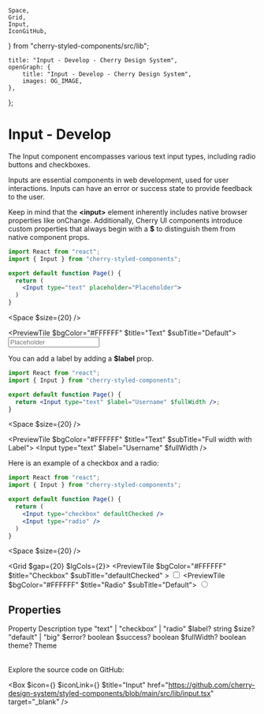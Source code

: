 	Space,
	Grid,
	Input,
	IconGitHub,
} from "cherry-styled-components/src/lib";

	title: "Input - Develop - Cherry Design System",
	openGraph: {
		title: "Input - Develop - Cherry Design System",
		images: OG_IMAGE,
	},
};

# Input - Develop

The Input component encompasses various text input types, including radio buttons and checkboxes.

Inputs are essential components in web development, used for user interactions. Inputs can have an error or success state to provide feedback to the user.

Keep in mind that the **\<input>** element inherently includes native browser properties like onChange. Additionally, Cherry UI components introduce custom properties that always begin with a **$** to distinguish them from native component props.

```jsx
import React from "react";
import { Input } from "cherry-styled-components";

export default function Page() {
  return (
    <Input type="text" placeholder="Placeholder">
  )
}
```

<Space $size={20} />

<PreviewTile $bgColor="#FFFFFF" $title="Text" $subTitle="Default">
	<Input type="text" placeholder="Placeholder" />
</PreviewTile>

You can add a label by adding a **$label** prop.

```jsx
import React from "react";
import { Input } from "cherry-styled-components";

export default function Page() {
  return <Input type="text" $label="Username" $fullWidth />;
}
```
<Space $size={20} />

<PreviewTile $bgColor="#FFFFFF" $title="Text" $subTitle="Full width with Label">
	<Input type="text" $label="Username" $fullWidth />
</PreviewTile>

Here is an example of a checkbox and a radio:

```jsx
import React from "react";
import { Input } from "cherry-styled-components";

export default function Page() {
  return (
    <Input type="checkbox" defaultChecked />
    <Input type="radio" />
  )
}
```

<Space $size={20} />

<Grid $gap={20} $lgCols={2}>
	<PreviewTile
		$bgColor="#FFFFFF"
		$title="Checkbox"
		$subTitle="defaultChecked"
	>
		<Input type="checkbox" defaultChecked />
	</PreviewTile>
	<PreviewTile $bgColor="#FFFFFF" $title="Radio" $subTitle="Default">
		<Input type="radio" />
	</PreviewTile>
</Grid>

## Properties

<Table>
	<TableRow>
		<TableHead>Property</TableHead>
		<TableHead>Description</TableHead>
	</TableRow>
	<TableRow>
		<TableData $code>type</TableData>
		<TableData>"text" | "checkbox" | "radio"</TableData>
	</TableRow>
	<TableRow>
		<TableData $code>$label?</TableData>
		<TableData>string</TableData>
	</TableRow>
	<TableRow>
		<TableData $code>$size?</TableData>
		<TableData>"default" | "big"</TableData>
	</TableRow>
	<TableRow>
		<TableData $code>$error?</TableData>
		<TableData>boolean</TableData>
	</TableRow>
	<TableRow>
		<TableData $code>$success?</TableData>
		<TableData>boolean</TableData>
	</TableRow>
	<TableRow>
		<TableData $code>$fullWidth?</TableData>
		<TableData>boolean</TableData>
	</TableRow>
	<TableRow>
		<TableData $code>theme?</TableData>
		<TableData>Theme</TableData>
	</TableRow>
</Table>

Explore the source code on GitHub:

<Box
	$icon={<IconFile />}
	$iconLink={<IconGitHub />}
	$title="Input"
	href="https://github.com/cherry-design-system/styled-components/blob/main/src/lib/input.tsx"
	target="_blank"
/>

